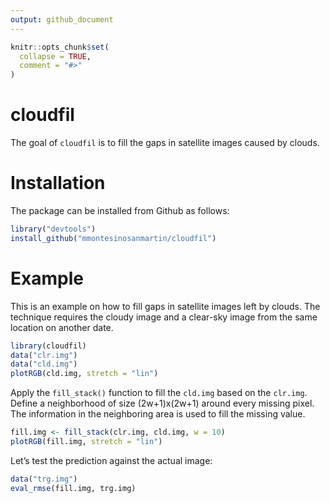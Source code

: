 ```yaml
---
output: github_document
---
```


<!-- README.md is generated from README.Rmd. Please edit that file -->

```r
knitr::opts_chunk$set(
  collapse = TRUE,
  comment = "#>"
)
```

# cloudfil

<!-- badges: start -->
<!-- badges: end -->

The goal of `cloudfil` is to fill the gaps in satellite images caused by clouds.

# Installation

The package can be installed from Github as follows:

```r
library("devtools")
install_github("mmontesinosanmartin/cloudfil")
```

# Example

This is an example on how to fill gaps in satellite images left by clouds. The technique requires the cloudy image and a clear-sky image from the same location on another date.

```r
library(cloudfil)
data("clr.img")
data("cld.img")
plotRGB(cld.img, stretch = "lin")
```

Apply the `fill_stack()` function to fill the `cld.img` based on the `clr.img`. Define a neighborhood of size (2w+1)x(2w+1) around every missing pixel. The information in the neighboring area is used to fill the missing value.

```r
fill.img <- fill_stack(clr.img, cld.img, w = 10)
plotRGB(fill.img, stretch = "lin")
```

Let's test the prediction against the actual image:

```r
data("trg.img")
eval_rmse(fill.img, trg.img)
```

